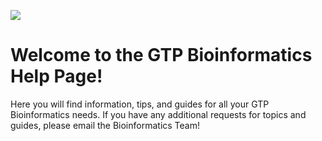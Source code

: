 ![](images\GTP_UPennLogo.jpg)


# **Welcome to the GTP Bioinformatics Help Page!**


Here you will find information, tips, and guides for all your GTP Bioinformatics needs. If you have any additional requests for topics and guides, please email the Bioinformatics Team!